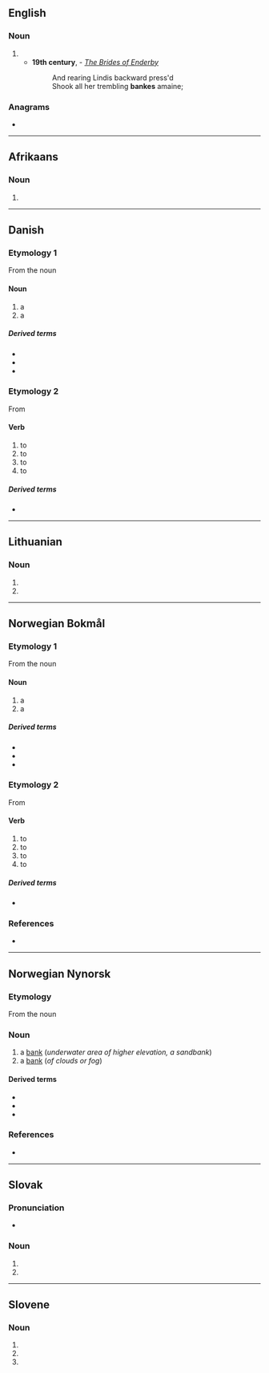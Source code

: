 {{also|bańkę|Bänke}}
==English==

===Noun===
{{en-noun}}

# {{obsolete spelling of|en|bank}}
#* '''19th century''', {{w|Jean Ingelow}} - ''[[s:The Brides of Enderby|The Brides of Enderby]]''
#*: And rearing Lindis backward press'd
#*: Shook all her trembling '''bankes''' amaine;

===Anagrams===
* {{anagrams|en|a=abekn|Bekan|baken|e-bank}}

----

==Afrikaans==

===Noun===
{{head|af|noun form}}

# {{plural of|af|bank}}

----

==Danish==

===Etymology 1===
From the noun {{l|da|bakke}}

====Noun====
{{da-noun|n|r|g=c}}

# a {{l|en|bank}} {{q|underwater area of higher elevation, a sandbank}}
# a {{l|en|bank}} {{q|of clouds or fog}}

=====Derived terms=====
* {{l|da|fiskebanke}}
* {{l|da|sandbanke}}
* {{l|da|tågebanke}}

===Etymology 2===
From {{der|da|non|banga}}

====Verb====
{{head|da|verb|imperative|bank|present tense|banker|simple past and past participle|banka|or|banket|present tense|bankende}}

# to {{l|en|knock}} {{q|rap one's knuckles against something, such as a door}}
# to {{l|en|hammer}} {{q|strike with a hammer}}
# to {{l|en|beat}} {{q|heart}}
# to {{l|en|throb}} {{q|pain, headache, pulse}}

=====Derived terms=====
* {{l|da|banker}}

----

==Lithuanian==

===Noun===
{{head|lt|noun form|g=m}}

# {{inflection of|lt|bankas||loc|s}}
# {{inflection of|lt|bankas||voc|s}}

----

==Norwegian Bokmål==

===Etymology 1===
From the noun {{l|nb|bakke}}

====Noun====
{{nb-noun-m1}}

# a {{l|en|bank}} {{q|underwater area of higher elevation, a sandbank}}
# a {{l|en|bank}} {{q|of clouds or fog}}

=====Derived terms=====
* {{l|nb|fiskebanke}}
* {{l|nb|sandbanke}}
* {{l|nb|tåkebanke}}

===Etymology 2===
From {{der|nb|non|banga}}

====Verb====
{{head|nb|verb|imperative|bank|present tense|banker|simple past and past participle|banka|or|banket|present tense|bankende}}

# to {{l|en|knock}} {{q|rap one's knuckles against something, such as a door}}
# to {{l|en|hammer}} {{q|strike with a hammer}}
# to {{l|en|beat}} {{q|heart}}
# to {{l|en|throb}} {{q|pain, headache, pulse}}

=====Derived terms=====
* {{l|nb|banker}}

===References===
* {{R:The Bokmål Dictionary}}

----

==Norwegian Nynorsk==

===Etymology===
From the noun {{l|nn|bakke}}

===Noun===
{{nn-noun-m1}}

# a [[bank]] (''underwater area of higher elevation, a sandbank'')
# a [[bank]] (''of clouds or fog'')

====Derived terms====
* {{l|nn|fiskebanke}}
* {{l|nn|sandbanke}}
* {{l|nn|tåkebanke}}

===References===
* {{R:The Nynorsk Dictionary}}

----

==Slovak==

===Pronunciation===
* {{IPA|sk|/ˈbaŋkɛ/}}

===Noun===
{{head|sk|noun form}}

# {{inflection of|sk|banka||dat|s}}
# {{inflection of|sk|banka||loc|s}}

----

==Slovene==

===Noun===
{{head|sl|noun form|head=bánke}}

# {{inflection of|sl|bánka||gen|s}}
# {{inflection of|sl|bánka||nom|p}}
# {{inflection of|sl|bánka||acc|p}}